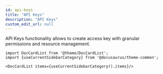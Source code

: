 ```yaml
---
id: api-keys
title: "API Keys"
description: "API Keys"
custom_edit_url: null
---
```




API Keys functionality allows to create access key with granular permissions and resource management.



```mdx-code-block
import DocCardList from '@theme/DocCardList';
import {useCurrentSidebarCategory} from '@docusaurus/theme-common';

<DocCardList items={useCurrentSidebarCategory().items}/>
```
      
